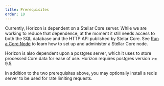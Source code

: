 ```yaml
---
title: Prerequisites
order: 10
---
```



Currently, Horizon is dependent on a Stellar Core server. While we are working to reduce that dependence, at the moment it still needs access to both the SQL database and the HTTP API published by Stelar Core. See [Run a Core Node](link) to learn how to set up and administer a Stellar Core node.

Horizon is also dependent upon a postgres server, which it uses to store processed Core data for ease of use. Horizon requires postgres version >= 9.5.

In addition to the two prerequisites above, you may optionally install a redis server to be used for rate limiting requests.
